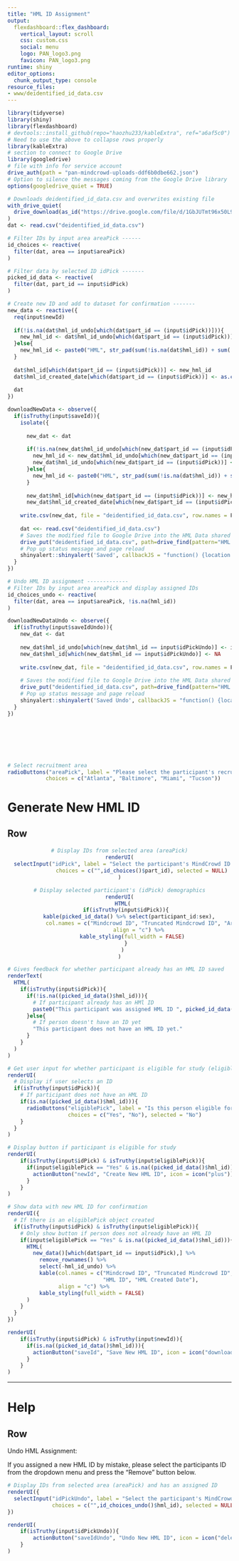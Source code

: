 ```yaml
---
title: "HML ID Assignment"
output:
  flexdashboard::flex_dashboard:
    vertical_layout: scroll
    css: custom.css
    social: menu
    logo: PAN_logo3.png
    favicon: PAN_logo3.png
runtime: shiny
editor_options:
  chunk_output_type: console
resource_files:
- www/deidentified_id_data.csv
---
```


```{=html}
<style type="text/css">

  .chart-title {  /* chart_title  */
    font-size: 22px;

</style>
```

```r

library(tidyverse)
library(shiny)
library(flexdashboard)
# devtools::install_github(repo="haozhu233/kableExtra", ref="a6af5c0")
# Need to use the above to collapse rows properly
library(kableExtra)
# section to connect to Google Drive
library(googledrive)
# file with info for service account 
drive_auth(path = "pan-mindcrowd-uploads-ddf6b0dbe662.json")
# Option to silence the messages coming from the Google Drive library
options(googledrive_quiet = TRUE)

```

```r

# Downloads deidentified_id_data.csv and overwrites existing file
with_drive_quiet(
  drive_download(as_id("https://drive.google.com/file/d/1GbJUTmt96x50L9fDH4RGIIt05zoOWEbo"), overwrite = TRUE)
)
dat <- read.csv("deidentified_id_data.csv")

```

```r

# Filter IDs by input area areaPick ------
id_choices <- reactive(
  filter(dat, area == input$areaPick)
)

# Filter data by selected ID idPick -------
picked_id_data <- reactive(
  filter(dat, part_id == input$idPick)
)

# Create new ID and add to dataset for confirmation -------
new_data <- reactive({
  req(input$newId)
  
  if(!is.na(dat$hml_id_undo[which(dat$part_id == (input$idPick))])){
    new_hml_id <- dat$hml_id_undo[which(dat$part_id == (input$idPick))]
  }else{
    new_hml_id <- paste0("HML", str_pad(sum(!is.na(dat$hml_id)) + sum(!is.na(dat$hml_id_undo)) + 1, 4, pad = 0))
  }
  
  dat$hml_id[which(dat$part_id == (input$idPick))] <- new_hml_id
  dat$hml_id_created_date[which(dat$part_id == (input$idPick))] <- as.character(format(Sys.Date(), "%Y-%m-%d"))
  
  dat
})

downloadNewData <- observe({
  if(isTruthy(input$saveId)){
    isolate({
      
      new_dat <- dat
      
      if(!is.na(new_dat$hml_id_undo[which(new_dat$part_id == (input$idPick))])){
        new_hml_id <- new_dat$hml_id_undo[which(new_dat$part_id == (input$idPick))]
        new_dat$hml_id_undo[which(new_dat$part_id == (input$idPick))] <- NA
      }else{
        new_hml_id <- paste0("HML", str_pad(sum(!is.na(dat$hml_id)) + sum(!is.na(dat$hml_id_undo)) + 1, 4, pad = 0))
      }
      
      new_dat$hml_id[which(new_dat$part_id == (input$idPick))] <- new_hml_id
      new_dat$hml_id_created_date[which(new_dat$part_id == (input$idPick))] <- as.character(format(Sys.Date(), "%Y-%m-%d"))})
    
    write.csv(new_dat, file = "deidentified_id_data.csv", row.names = F)
    
    dat <<- read.csv("deidentified_id_data.csv")
    # Saves the modified file to Google Drive into the HML Data shared drive
    drive_put("deidentified_id_data.csv", path=drive_find(pattern="HML Data", corpus="allDrives"))
    # Pop up status message and page reload
    shinyalert::shinyalert('Saved', callbackJS = "function() {location.reload()}")
  }
})

# Undo HML ID assignment -------------
# Filter IDs by input area areaPick and display assigned IDs
id_choices_undo <- reactive(
  filter(dat, area == input$areaPick, !is.na(hml_id))
)

downloadNewDataUndo <- observe({
  if(isTruthy(input$saveIdUndo)){
    new_dat <- dat
    
    new_dat$hml_id_undo[which(new_dat$hml_id == input$idPickUndo)] <- input$idPickUndo
    new_dat$hml_id[which(new_dat$hml_id == input$idPickUndo)] <- NA
    
    write.csv(new_dat, file = "deidentified_id_data.csv", row.names = F)
    
    # Saves the modified file to Google Drive into the HML Data shared drive
    drive_put("deidentified_id_data.csv", path=drive_find(pattern="HML Data", corpus="allDrives"))
    # Pop up status message and page reload
    shinyalert::shinyalert('Saved Undo', callbackJS = "function() {location.reload()}")
  }
})

```



<br>

{.sidebar}
===================

<br>

```r

# Select recruitment area
radioButtons("areaPick", label = "Please select the participant's recruitment area.",
            choices = c("Atlanta", "Baltimore", "Miami", "Tucson"))

```

# Generate New HML ID

## Row

#### 

<center>

```r

# Display IDs from selected area (areaPick)
renderUI(
  selectInput("idPick", label = "Select the participant's MindCrowd ID.",
              choices = c("",id_choices()$part_id), selected = NULL)
)

```

```r

# Display selected participant's (idPick) demographics
renderUI(
  HTML(
    if(isTruthy(input$idPick)){
      kable(picked_id_data() %>% select(participant_id:sex),
            col.names = c("Mindcrowd ID", "Truncated Mindcrowd ID", "Area", "Age Group", "Sex"),
            align = "c") %>%
        kable_styling(full_width = FALSE)
    }
  )
)

```

</center>

```r

# Gives feedback for whether participant already has an HML ID saved
renderText(
  HTML(
    if(isTruthy(input$idPick)){
      if(!is.na((picked_id_data()$hml_id))){ 
        # If participant already has an HMl ID
        paste0("This participant was assigned HML ID ", picked_id_data()$hml_id," on ", as.Date(picked_id_data()$hml_id_created_date) %>% format("%b %d, %Y"), ".")
      }else{ 
        # If person doesn't have an ID yet
        "This participant does not have an HML ID yet."
      }
    }
  )
)

```

```r

# Get user input for whether participant is eligible for study (eligiblePick) and doesn't have an HML ID
renderUI(
  # Display if user selects an ID
  if(isTruthy(input$idPick)){ 
    # If participant does not have an HML ID
    if(is.na((picked_id_data()$hml_id))){
      radioButtons("eligiblePick", label = "Is this person eligible for the study?",
                   choices = c("Yes", "No"), selected = "No")
    }
  }
)

```

```r

# Display button if participant is eligible for study
renderUI(
    if(isTruthy(input$idPick) & isTruthy(input$eligiblePick)){
      if(input$eligiblePick == "Yes" & is.na((picked_id_data()$hml_id))){
        actionButton("newId", "Create New HML ID", icon = icon("plus"))
      }
    }
)

# Show data with new HML ID for confirmation
renderUI({
  # If there is an eligiblePick object created
  if(isTruthy(input$idPick) & isTruthy(input$eligiblePick)){ 
    # Only show button if person does not already have an HML ID
    if(input$eligiblePick == "Yes" & is.na((picked_id_data()$hml_id))){
      HTML(
        new_data()[which(dat$part_id == input$idPick),] %>%
          remove_rownames() %>%
          select(-hml_id_undo) %>%
          kable(col.names = c("Mindcrowd ID", "Truncated Mindcrowd ID", "Area", "Age Group", "Sex",
                              "HML ID", "HML Created Date"),
                align = "c") %>%
          kable_styling(full_width = FALSE)
      )
    }
  }
})

```

```r

renderUI(
    if(isTruthy(input$idPick) & isTruthy(input$newId)){
      if(is.na((picked_id_data()$hml_id))){
        actionButton("saveId", "Save New HML ID", icon = icon("download"))
      }
    }
)

```

---

# Help

## Row

Undo HML Assignment:

If you assigned a new HML ID by mistake, please select the participants ID from the dropdown menu and press the "Remove" button below.

```r

# Display IDs from selected area (areaPick) and has an assigned ID
renderUI({
  selectInput("idPickUndo", label = "Select the participant's MindCrowd ID.",
              choices = c("",id_choices_undo()$hml_id), selected = NULL)
})

```


```r

renderUI(
    if(isTruthy(input$idPickUndo)){
        actionButton("saveIdUndo", "Undo New HML ID", icon = icon("delete-left"))
    }
)

```


<!-- <html> -->

<!-- <p> -->

<!-- Copyright ©: `r format(Sys.time(), "%Y")` StatLab, BIO5 ALL RIGHTS RESERVED -->

<!-- </p> -->

<!-- <p> -->

<!-- Developer: -->

<!-- </p> -->

<!-- <p> -->

<!-- Lisa White, Statistician <br/> -->

<!-- </p> -->
